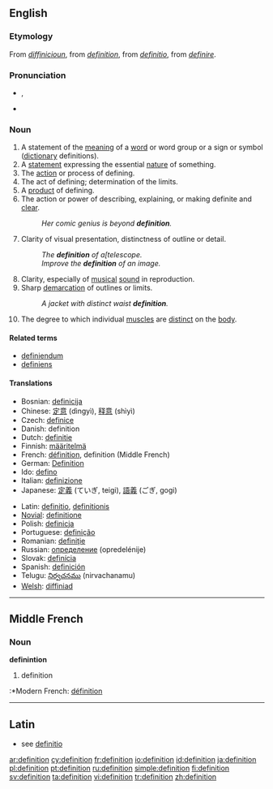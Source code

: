 {{see|définition}}
==English==
{{wikipedia}}

===Etymology===
From {{ME.}} ''[[diffinicioun#Middle English|diffinicioun]]'', from {{MF.}} ''[[#Middle French|definition]]'', from {{L.}} ''[[definitio#Latin|definitio]]'', from ''[[definire#Latin|definire]]''.

===Pronunciation===
* {{IPA|/ˌdɛfɪˈnɪʃən/}}, {{SAMPA|/%defI"nIS@n/}}
* {{audio|en-us-definition.ogg|Audio (US)}}

===Noun===
{{en-noun}}

# A statement of the [[meaning]] of a [[word]] or word group or a sign or symbol ([[dictionary]] definitions).
# A [[statement]] expressing the essential [[nature]] of something.
# The [[action]] or process of defining.
# The act of defining; determination of the limits.
# A [[product]] of defining.
# The action or power of describing, explaining, or making definite and [[clear]].
#: ''Her comic genius is beyond '''definition'''.''
# Clarity of visual presentation, distinctness of outline or detail.
#: ''The '''definition''' of a[telescope.''
#: ''Improve the '''definition''' of an image.''
# Clarity, especially of [[musical]] [[sound]] in reproduction.
# Sharp [[demarcation]] of outlines or limits.
#: ''A jacket with distinct waist '''definition'''.''
# {{bodybuilding}} The degree to which individual [[muscle]]s are [[distinct]] on the [[body]].

====Related terms====
* [[definiendum]]
* [[definiens]]

====Translations====
{{trans-top|Definition}}
*Bosnian: [[definicija]] {{f}}
*Chinese: [[定意]] (dìngyì), [[释意]] (shìyì)
*Czech: [[definice]] {{f}}
*Danish: definition
*Dutch: [[definitie]] {{f}}
*Finnish: [[määritelmä]]
*French: [[définition]], definition (Middle French)
*German: [[Definition]] {{f}}
*Ido: [[defino]]
*Italian: [[definizione]] {{f}}
*Japanese: [[定義]] (ていぎ, teigi), [[語義]] (ごぎ, gogi)
{{trans-mid}}
*Latin: [[definitio]], [[definitionis]]
*[[Novial]]: [[definitione]]
*Polish: [[definicja]] {{f}}
*Portuguese: [[definição]] {{f}}
*Romanian: [[definiţie]] {{f}}
*Russian: [[определение]] (opredelénije) {{n}}
*Slovak: [[definícia]] {{f}}
*Spanish: [[definición]] {{f}}
*Telugu: [[నిర్వచనము]] (nirvachanamu)
*[[Welsh]]: [[diffiniad]] {{m}}
{{trans-bottom}}

----

==Middle French==
===Noun===
'''definintion'''

# definition

:*Modern French: [[définition]]

----

==Latin==

*see [[definitio]]

[[ar:definition]]
[[cy:definition]]
[[fr:definition]]
[[io:definition]]
[[id:definition]]
[[ja:definition]]
[[pl:definition]]
[[pt:definition]]
[[ru:definition]]
[[simple:definition]]
[[fi:definition]]
[[sv:definition]]
[[ta:definition]]
[[vi:definition]]
[[tr:definition]]
[[zh:definition]]